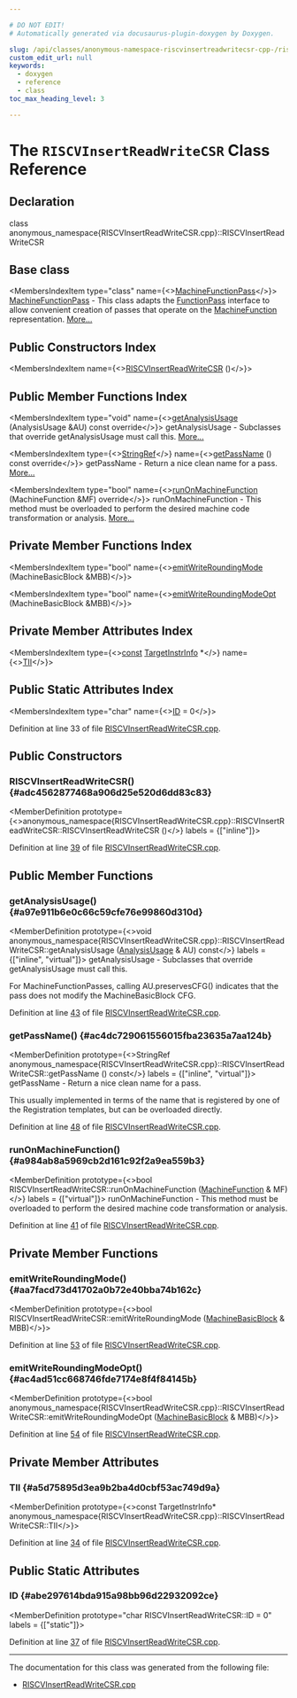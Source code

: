 ```yaml
---

# DO NOT EDIT!
# Automatically generated via docusaurus-plugin-doxygen by Doxygen.

slug: /api/classes/anonymous-namespace-riscvinsertreadwritecsr-cpp-/riscvinsertreadwritecsr
custom_edit_url: null
keywords:
  - doxygen
  - reference
  - class
toc_max_heading_level: 3

---
```





# The `RISCVInsertReadWriteCSR` Class Reference

<DoxygenPage pluginConfig={pluginConfig}>



## Declaration

<CodeBlock>class anonymous_namespace{RISCVInsertReadWriteCSR.cpp}::RISCVInsertReadWriteCSR</CodeBlock>

## Base class

<MembersIndex>

<MembersIndexItem
  type="class"
  name={<><a href="/docs/api/classes/llvm/machinefunctionpass">MachineFunctionPass</a></>}>
<a href="/docs/api/classes/llvm/machinefunctionpass">MachineFunctionPass</a> - This class adapts the <a href="/docs/api/classes/llvm/functionpass">FunctionPass</a> interface to allow convenient creation of passes that operate on the <a href="/docs/api/classes/llvm/machinefunction">MachineFunction</a> representation. <a href="/docs/api/classes/llvm/machinefunctionpass/#details">More...</a>
</MembersIndexItem>

</MembersIndex>

## Public Constructors Index

<MembersIndex>

<MembersIndexItem
  name={<><a href="#adc4562877468a906d25e520d6dd83c83">RISCVInsertReadWriteCSR</a> ()</>}>
</MembersIndexItem>

</MembersIndex>

## Public Member Functions Index

<MembersIndex>

<MembersIndexItem
  type="void"
  name={<><a href="#a97e911b6e0c66c59cfe76e99860d310d">getAnalysisUsage</a> (AnalysisUsage &amp;AU) const override</>}>
getAnalysisUsage - Subclasses that override getAnalysisUsage must call this. <a href="#a97e911b6e0c66c59cfe76e99860d310d">More...</a>
</MembersIndexItem>

<MembersIndexItem
  type={<><a href="/docs/api/classes/llvm/stringref">StringRef</a></>}
  name={<><a href="#ac4dc729061556015fba23635a7aa124b">getPassName</a> () const override</>}>
getPassName - Return a nice clean name for a pass. <a href="#ac4dc729061556015fba23635a7aa124b">More...</a>
</MembersIndexItem>

<MembersIndexItem
  type="bool"
  name={<><a href="#a984ab8a5969cb2d161c92f2a9ea559b3">runOnMachineFunction</a> (MachineFunction &amp;MF) override</>}>
runOnMachineFunction - This method must be overloaded to perform the desired machine code transformation or analysis. <a href="#a984ab8a5969cb2d161c92f2a9ea559b3">More...</a>
</MembersIndexItem>

</MembersIndex>

## Private Member Functions Index

<MembersIndex>

<MembersIndexItem
  type="bool"
  name={<><a href="#aa7facd73d41702a0b72e40bba74b162c">emitWriteRoundingMode</a> (MachineBasicBlock &amp;MBB)</>}>
</MembersIndexItem>

<MembersIndexItem
  type="bool"
  name={<><a href="#ac4ad51cc668746fde7174e8f4f84145b">emitWriteRoundingModeOpt</a> (MachineBasicBlock &amp;MBB)</>}>
</MembersIndexItem>

</MembersIndex>

## Private Member Attributes Index

<MembersIndex>

<MembersIndexItem
  type={<><a href="/docs/api/files/lib/lib/target/lib/target/aarch64/aarch64promoteconstant-cpp/#a90f8350fecae261c25be85d38b451bff">const</a> <a href="/docs/api/classes/llvm/targetinstrinfo">TargetInstrInfo</a> &#42;</>}
  name={<><a href="#a5d75895d3ea9b2ba4d0cbf53ac749d9a">TII</a></>}>
</MembersIndexItem>

</MembersIndex>

## Public Static Attributes Index

<MembersIndex>

<MembersIndexItem
  type="char"
  name={<><a href="#abe297614bda915a98bb96d22932092ce">ID</a> = 0</>}>
</MembersIndexItem>

</MembersIndex>


Definition at line 33 of file <a href="/docs/api/files/lib/lib/target/lib/target/riscv/riscvinsertreadwritecsr-cpp">RISCVInsertReadWriteCSR.cpp</a>.

<SectionDefinition>

## Public Constructors

### RISCVInsertReadWriteCSR() {#adc4562877468a906d25e520d6dd83c83}

<MemberDefinition
  prototype={<>anonymous&#95;namespace&#123;RISCVInsertReadWriteCSR.cpp&#125;::RISCVInsertReadWriteCSR::RISCVInsertReadWriteCSR ()</>}
  labels = {["inline"]}>

Definition at line <a href="/docs/api/files/lib/lib/target/lib/target/riscv/riscvinsertreadwritecsr-cpp/#l00039">39</a> of file <a href="/docs/api/files/lib/lib/target/lib/target/riscv/riscvinsertreadwritecsr-cpp">RISCVInsertReadWriteCSR.cpp</a>.
</MemberDefinition>

</SectionDefinition>

<SectionDefinition>

## Public Member Functions

### getAnalysisUsage() {#a97e911b6e0c66c59cfe76e99860d310d}

<MemberDefinition
  prototype={<>void anonymous&#95;namespace&#123;RISCVInsertReadWriteCSR.cpp&#125;::RISCVInsertReadWriteCSR::getAnalysisUsage (<a href="/docs/api/classes/llvm/analysisusage">AnalysisUsage</a> &amp; AU) const</>}
  labels = {["inline", "virtual"]}>
getAnalysisUsage - Subclasses that override getAnalysisUsage must call this.

For MachineFunctionPasses, calling AU.preservesCFG() indicates that the pass does not modify the MachineBasicBlock CFG.

Definition at line <a href="/docs/api/files/lib/lib/target/lib/target/riscv/riscvinsertreadwritecsr-cpp/#l00043">43</a> of file <a href="/docs/api/files/lib/lib/target/lib/target/riscv/riscvinsertreadwritecsr-cpp">RISCVInsertReadWriteCSR.cpp</a>.
</MemberDefinition>

### getPassName() {#ac4dc729061556015fba23635a7aa124b}

<MemberDefinition
  prototype={<>StringRef anonymous&#95;namespace&#123;RISCVInsertReadWriteCSR.cpp&#125;::RISCVInsertReadWriteCSR::getPassName () const</>}
  labels = {["inline", "virtual"]}>
getPassName - Return a nice clean name for a pass.

This usually implemented in terms of the name that is registered by one of the Registration templates, but can be overloaded directly.

Definition at line <a href="/docs/api/files/lib/lib/target/lib/target/riscv/riscvinsertreadwritecsr-cpp/#l00048">48</a> of file <a href="/docs/api/files/lib/lib/target/lib/target/riscv/riscvinsertreadwritecsr-cpp">RISCVInsertReadWriteCSR.cpp</a>.
</MemberDefinition>

### runOnMachineFunction() {#a984ab8a5969cb2d161c92f2a9ea559b3}

<MemberDefinition
  prototype={<>bool RISCVInsertReadWriteCSR::runOnMachineFunction (<a href="/docs/api/classes/llvm/machinefunction">MachineFunction</a> &amp; MF)</>}
  labels = {["virtual"]}>
runOnMachineFunction - This method must be overloaded to perform the desired machine code transformation or analysis.

Definition at line <a href="/docs/api/files/lib/lib/target/lib/target/riscv/riscvinsertreadwritecsr-cpp/#l00041">41</a> of file <a href="/docs/api/files/lib/lib/target/lib/target/riscv/riscvinsertreadwritecsr-cpp">RISCVInsertReadWriteCSR.cpp</a>.
</MemberDefinition>

</SectionDefinition>

<SectionDefinition>

## Private Member Functions

### emitWriteRoundingMode() {#aa7facd73d41702a0b72e40bba74b162c}

<MemberDefinition
  prototype={<>bool RISCVInsertReadWriteCSR::emitWriteRoundingMode (<a href="/docs/api/classes/llvm/machinebasicblock">MachineBasicBlock</a> &amp; MBB)</>}>

Definition at line <a href="/docs/api/files/lib/lib/target/lib/target/riscv/riscvinsertreadwritecsr-cpp/#l00053">53</a> of file <a href="/docs/api/files/lib/lib/target/lib/target/riscv/riscvinsertreadwritecsr-cpp">RISCVInsertReadWriteCSR.cpp</a>.
</MemberDefinition>

### emitWriteRoundingModeOpt() {#ac4ad51cc668746fde7174e8f4f84145b}

<MemberDefinition
  prototype={<>bool anonymous&#95;namespace&#123;RISCVInsertReadWriteCSR.cpp&#125;::RISCVInsertReadWriteCSR::emitWriteRoundingModeOpt (<a href="/docs/api/classes/llvm/machinebasicblock">MachineBasicBlock</a> &amp; MBB)</>}>

Definition at line <a href="/docs/api/files/lib/lib/target/lib/target/riscv/riscvinsertreadwritecsr-cpp/#l00054">54</a> of file <a href="/docs/api/files/lib/lib/target/lib/target/riscv/riscvinsertreadwritecsr-cpp">RISCVInsertReadWriteCSR.cpp</a>.
</MemberDefinition>

</SectionDefinition>

<SectionDefinition>

## Private Member Attributes

### TII {#a5d75895d3ea9b2ba4d0cbf53ac749d9a}

<MemberDefinition
  prototype={<>const TargetInstrInfo&#42; anonymous&#95;namespace&#123;RISCVInsertReadWriteCSR.cpp&#125;::RISCVInsertReadWriteCSR::TII</>}>

Definition at line <a href="/docs/api/files/lib/lib/target/lib/target/riscv/riscvinsertreadwritecsr-cpp/#l00034">34</a> of file <a href="/docs/api/files/lib/lib/target/lib/target/riscv/riscvinsertreadwritecsr-cpp">RISCVInsertReadWriteCSR.cpp</a>.
</MemberDefinition>

</SectionDefinition>

<SectionDefinition>

## Public Static Attributes

### ID {#abe297614bda915a98bb96d22932092ce}

<MemberDefinition
  prototype="char RISCVInsertReadWriteCSR::ID = 0"
  labels = {["static"]}>

Definition at line <a href="/docs/api/files/lib/lib/target/lib/target/riscv/riscvinsertreadwritecsr-cpp/#l00037">37</a> of file <a href="/docs/api/files/lib/lib/target/lib/target/riscv/riscvinsertreadwritecsr-cpp">RISCVInsertReadWriteCSR.cpp</a>.
</MemberDefinition>

</SectionDefinition>

<hr/>

The documentation for this class was generated from the following file:

<ul>
<li><a href="/docs/api/files/lib/lib/target/lib/target/riscv/riscvinsertreadwritecsr-cpp">RISCVInsertReadWriteCSR.cpp</a></li>
</ul>

</DoxygenPage>
